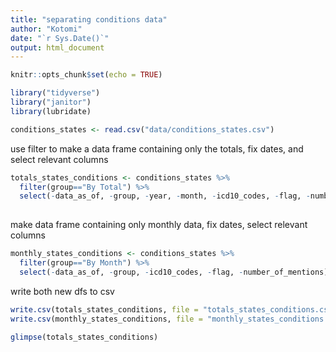 ```yaml
---
title: "separating conditions data"
author: "Kotomi"
date: "`r Sys.Date()`"
output: html_document
---
```


```r
knitr::opts_chunk$set(echo = TRUE)
```


```r
library("tidyverse")
library("janitor")
library(lubridate)
```


```r
conditions_states <- read.csv("data/conditions_states.csv")
```

use filter to make a data frame containing only the totals, fix dates, and select relevant columns
```r
totals_states_conditions <- conditions_states %>% 
  filter(group=="By Total") %>% 
  select(-data_as_of, -group, -year, -month, -icd10_codes, -flag, -number_of_mentions)
  
```

make data frame containing only monthly data, fix dates, select relevant columns
```r
monthly_states_conditions <- conditions_states %>% 
  filter(group=="By Month") %>% 
  select(-data_as_of, -group, -icd10_codes, -flag, -number_of_mentions)
```

write both new dfs to csv
```r
write.csv(totals_states_conditions, file = "totals_states_conditions.csv", row.names = F)
write.csv(monthly_states_conditions, file = "monthly_states_conditions.csv", row.names = F)
```

```r
glimpse(totals_states_conditions)
```




